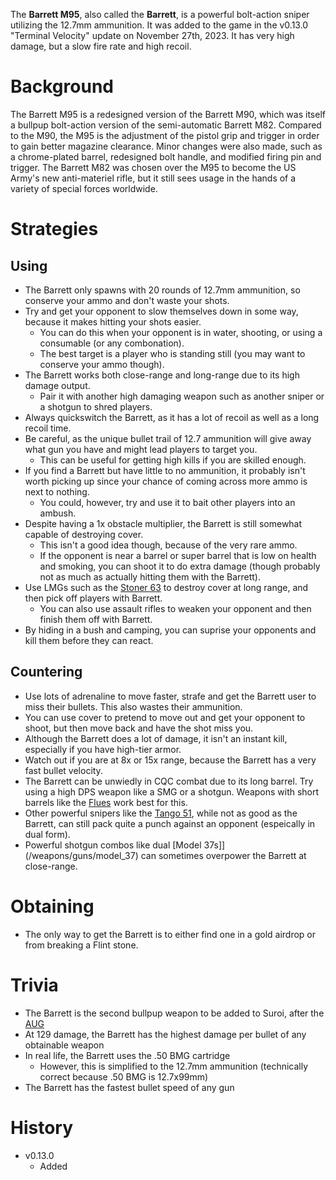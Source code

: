 The **Barrett M95**, also called the **Barrett**, is a powerful bolt-action sniper utilizing the 12.7mm ammunition.  It was added to the game in the v0.13.0 "Terminal Velocity" update on November 27th, 2023. It has very high damage, but a slow fire rate and high recoil.

# Background
The Barrett M95 is a redesigned version of the Barrett M90, which was itself a bullpup bolt-action version of the semi-automatic Barrett M82. Compared to the M90, the M95 is the adjustment of the pistol grip and trigger in order to gain better magazine clearance. Minor changes were also made, such as a chrome-plated barrel, redesigned bolt handle, and modified firing pin and trigger. The Barrett M82 was chosen over the M95 to become the US Army's new anti-materiel rifle, but it still sees usage in the hands of a variety of special forces worldwide.

# Strategies
## Using
- The Barrett only spawns with 20 rounds of 12.7mm ammunition, so conserve your ammo and don't waste your shots.
- Try and get your opponent to slow themselves down in some way, because it makes hitting your shots easier.
    - You can do this when your opponent is in water, shooting, or using a consumable (or any combonation).
    - The best target is a player who is standing still (you may want to conserve your ammo though).
- The Barrett works both close-range and long-range due to its high damage output.
    - Pair it with another high damaging weapon such as another sniper or a shotgun to shred players.
- Always quickswitch the Barrett, as it has a lot of recoil as well as a long recoil time.
- Be careful, as the unique bullet trail of 12.7 ammunition will give away what gun you have and might lead players to target you.
    - This can be useful for getting high kills if you are skilled enough.
- If you find a Barrett but have little to no ammunition, it probably isn't worth picking up since your chance of coming across more ammo is next to nothing.
    - You could, however, try and use it to bait other players into an ambush.
- Despite having a 1x obstacle multiplier, the Barrett is still somewhat capable of destroying cover.
    - This isn't a good idea though, because of the very rare ammo.
    - If the opponent is near a barrel or super barrel that is low on health and smoking, you can shoot it to do extra damage (though probably not as much as actually hitting them with the Barrett).
- Use LMGs such as the [Stoner 63](/weapons/guns/stoner_63) to destroy cover at long range, and then pick off players with Barrett.
    - You can also use assault rifles to weaken your opponent and then finish them off with Barrett.
- By hiding in a bush and camping, you can suprise your opponents and kill them before they can react.

## Countering
- Use lots of adrenaline to move faster, strafe and get the Barrett user to miss their bullets. This also wastes their ammunition.
- You can use cover to pretend to move out and get your opponent to shoot, but then move back and have the shot miss you.
- Although the Barrett does a lot of damage, it isn't an instant kill, especially if you have high-tier armor.
- Watch out if you are at 8x or 15x range, because the Barrett has a very fast bullet velocity.
- The Barrett can be unwiedly in CQC combat due to its long barrel. Try using a high DPS weapon like a SMG or a shotgun. Weapons with short barrels like the [Flues](/weapons/guns/flues) work best for this. 
- Other powerful snipers like the [Tango 51](/weapons/guns/tango_51), while not as good as the Barrett, can still pack quite a punch against an opponent (espeically in dual form).
- Powerful shotgun combos like dual [Model 37s]](/weapons/guns/model_37) can sometimes overpower the Barrett at close-range.

# Obtaining
- The only way to get the Barrett is to either find one in a gold airdrop or from breaking a Flint stone.

# Trivia
- The Barrett is the second bullpup weapon to be added to Suroi, after the [AUG](/weapons/guns/aug)
- At 129 damage, the Barrett has the highest damage per bullet of any obtainable weapon
- In real life, the Barrett uses the .50 BMG cartridge
    - However, this is simplified to the 12.7mm ammunition (technically correct because .50 BMG is 12.7x99mm)
- The Barrett has the fastest bullet speed of any gun

# History
- v0.13.0
    - Added